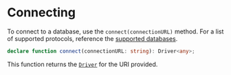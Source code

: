 # Connecting

To connect to a database, use the `connect(connectionURL)` method. For a list of supported protocols, reference the [supported databases](/supported-databases).

```ts
declare function connect(connectionURL: string): Driver<any>;
```

This function returns the [`Driver`](driver) for the URI provided.